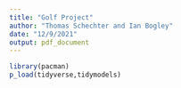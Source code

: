 ```yaml
---
title: "Golf Project"
author: "Thomas Schechter and Ian Bogley"
date: "12/9/2021"
output: pdf_document
---
```


```r
library(pacman)
p_load(tidyverse,tidymodels)
```

```r

```

